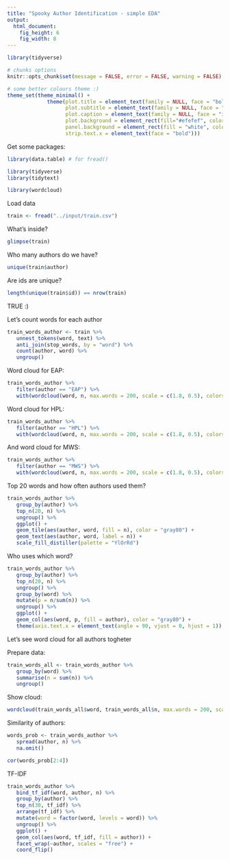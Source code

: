 ```yaml
---
title: "Spooky Author Identification - simple EDA"
output: 
  html_document: 
    fig_height: 6
    fig_width: 8
---
```


```r
library(tidyverse)

# chunks options
knitr::opts_chunk$set(message = FALSE, error = FALSE, warning = FALSE)

# some better colours theme :)
theme_set(theme_minimal() +
             theme(plot.title = element_text(family = NULL, face = "bold", size = 18, color = "black"),
                   plot.subtitle = element_text(family = NULL, face = "plain", size = 12, color = "black"),
                   plot.caption = element_text(family = NULL, face = "italic", size = 9, color = "darkgray"),
                   plot.background = element_rect(fill="#efefef", color="#aaaaaa"),
                   panel.background = element_rect(fill = "white", color="black"),
                   strip.text.x = element_text(face = "bold")))
```

Get some packages:

```r
library(data.table) # for fread()

library(tidyverse)
library(tidytext)

library(wordcloud)
```

Load data

```r
train <- fread("../input/train.csv")
```

What's inside?

```r
glimpse(train)
```

Who many authors do we have?

```r
unique(train$author)
```

Are ids are unique?

```r
length(unique(train$id)) == nrow(train)
```

TRUE :)



Let's count words for each author

```r
train_words_author <- train %>%
   unnest_tokens(word, text) %>%
   anti_join(stop_words, by = "word") %>%
   count(author, word) %>%
   ungroup()
```

Word cloud for EAP:

```r
train_words_author %>%
   filter(author == "EAP") %>%
   with(wordcloud(word, n, max.words = 200, scale = c(1.8, 0.5), colors = RColorBrewer::brewer.pal(9, "YlOrRd")[3:9]))
```

Word cloud for HPL:

```r
train_words_author %>%
   filter(author == "HPL") %>%
   with(wordcloud(word, n, max.words = 200, scale = c(1.8, 0.5), colors = RColorBrewer::brewer.pal(9, "YlOrRd")[3:9]))
```

And word cloud for MWS:

```r
train_words_author %>%
   filter(author == "MWS") %>%
   with(wordcloud(word, n, max.words = 200, scale = c(1.8, 0.5), colors = RColorBrewer::brewer.pal(9, "YlOrRd")[3:9]))
```


Top 20 words and how often authors used them?

```r
train_words_author %>%
   group_by(author) %>%
   top_n(20, n) %>%
   ungroup() %>%
   ggplot() +
   geom_tile(aes(author, word, fill = n), color = "gray80") +
   geom_text(aes(author, word, label = n)) +
   scale_fill_distiller(palette = "YlOrRd")
```

Who uses which word?

```r
train_words_author %>%
   group_by(author) %>%
   top_n(20, n) %>%
   ungroup() %>%
   group_by(word) %>%
   mutate(p = n/sum(n)) %>%
   ungroup() %>%
   ggplot() +
   geom_col(aes(word, p, fill = author), color = "gray80") +
   theme(axis.text.x = element_text(angle = 90, vjust = 0, hjust = 1))
```

Let's see word cloud for all authors togheter

Prepare data:

```r
train_words_all <- train_words_author %>%
   group_by(word) %>%
   summarise(n = sum(n)) %>%
   ungroup()

```

Show cloud:

```r
wordcloud(train_words_all$word, train_words_all$n, max.words = 200, scale = c(1.8, 0.5), colors = RColorBrewer::brewer.pal(9, "YlOrRd")[3:9])
```

Similarity of authors:

```r
words_prob <- train_words_author %>%
   spread(author, n) %>%
   na.omit()

cor(words_prob[2:4])
```

TF-IDF

```r
train_words_author %>% 
   bind_tf_idf(word, author, n) %>%
   group_by(author) %>%
   top_n(30, tf_idf) %>%
   arrange(tf_idf) %>%
   mutate(word = factor(word, levels = word)) %>%
   ungroup() %>%
   ggplot() +
   geom_col(aes(word, tf_idf, fill = author)) +
   facet_wrap(~author, scales = "free") +
   coord_flip()
```
